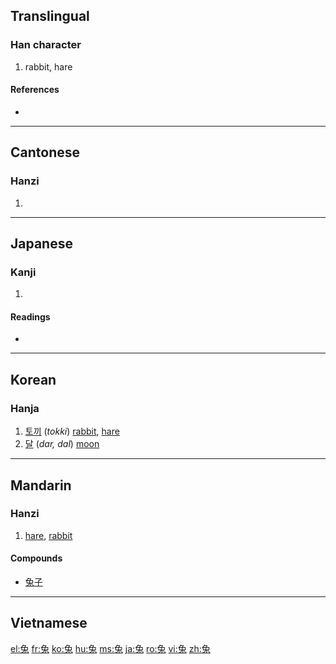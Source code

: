 {{see|兎}}
==Translingual==

===Han character===
{{Han char|rn=10|rad=儿|as=06|sn=8|four=1741<sub>3</sub>|canj=弓日竹戈 (NAHI)}}

# rabbit, hare

====References====
* {{Han ref|kx=0125.060|dkj=01368|dj=0265.090|hdz=10273.040|uh=5154|ud=20820|bh=A8DF|bd=43231}}

----

==Cantonese==

===Hanzi===
{{yue-hanzi|jyut=|y=tou3}}

# {{defn|Cantonese|sort=儿06}}

----

==Japanese==

===Kanji===
{{ja-kanji|grade=|rs=儿06}}

# {{defn|Japanese}}

====Readings====
* {{ja-readings|on=[[と]] (to)|kun=[[うさぎ]] (usagi)}}

----

==Korean==

===Hanja===
{{ko-hanja|hangeul=토|rv=to|mr=t'o}}

# [[토끼]] (''tokki'') [[rabbit]], [[hare]]
# [[달]] (''dar, dal'') [[moon]]

----

==Mandarin==

===Hanzi===
{{cmn-hanzi|pin=[[tù]] ([[tu4]])|wg=t'u<sup>4</sup>}}

# [[hare]], [[rabbit]]

====Compounds====
* [[兔子]]

----

==Vietnamese==
{{vi-hantu|[[thỏ]]|rs=儿06}}

[[el:兔]]
[[fr:兔]]
[[ko:兔]]
[[hu:兔]]
[[ms:兔]]
[[ja:兔]]
[[ro:兔]]
[[vi:兔]]
[[zh:兔]]